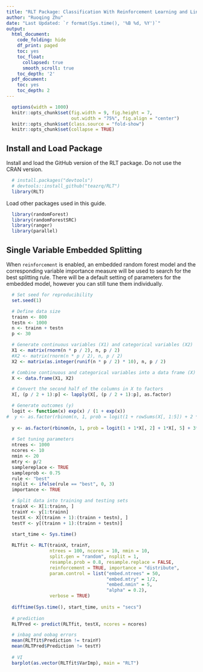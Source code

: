 ```yaml
---
title: "RLT Package: Classification With Reinforcement Learning and Linear Combination Splits"
author: "Ruoqing Zhu"
date: "Last Updated: `r format(Sys.time(), '%B %d, %Y')`"
output:
  html_document:
    code_folding: hide
    df_print: paged
    toc: yes
    toc_float:
      collapsed: true
      smooth_scroll: true 
    toc_depth: '2'
  pdf_document:
    toc: yes
    toc_depth: 2
---
```


```r
  options(width = 1000)
  knitr::opts_chunk$set(fig.width = 9, fig.height = 7,
                        out.width = "75%", fig.align = "center")
  knitr::opts_chunk$set(class.source = "fold-show")
  knitr::opts_chunk$set(collapse = TRUE)
```

## Install and Load Package

Install and load the GitHub version of the RLT package. Do not use the CRAN version. 

```r
  # install.packages("devtools")
  # devtools::install_github("teazrq/RLT")
  library(RLT)
```

Load other packages used in this guide.

```r
  library(randomForest)
  library(randomForestSRC)
  library(ranger)
  library(parallel)
```

## Single Variable Embedded Splitting

When `reinforcement` is enabled, an embedded random forest model and the corresponding variable importance measure will be used to search for the best splitting rule. There will be a default setting of parameters for the embedded model, however you can still tune them individually. 

```r
  # Set seed for reproducibility
  set.seed(1)

  # Define data size
  trainn <- 800
  testn <- 1000
  n <- trainn + testn
  p <- 30

  # Generate continuous variables (X1) and categorical variables (X2)
  X1 <- matrix(rnorm(n * p / 2), n, p / 2)
  #X2 <- matrix(rnorm(n * p / 2), n, p / 2)
  X2 <- matrix(as.integer(runif(n * p / 2) * 10), n, p / 2)

  # Combine continuous and categorical variables into a data frame (X)
  X <- data.frame(X1, X2)

  # Convert the second half of the columns in X to factors
  X[, (p / 2 + 1):p] <- lapply(X[, (p / 2 + 1):p], as.factor)

  # Generate outcomes (y)
  logit <- function(x) exp(x) / (1 + exp(x))
#  y <- as.factor(rbinom(n, 1, prob = logit(1 + rowSums(X[, 1:5]) + 2 * (X[, p / 2 + 1] %in% c(1, 3)) + rnorm(n))) + 2)
  
  y <- as.factor(rbinom(n, 1, prob = logit(1 + 1*X[, 2] + 1*X[, 5] + 3*(X[, p] %in% c(1, 3, 5, 7)))) + 2)
  
  # Set tuning parameters
  ntrees <- 1000
  ncores <- 10
  nmin <- 20
  mtry <- p/2
  samplereplace <- TRUE
  sampleprob <- 0.75
  rule <- "best"
  nsplit <- ifelse(rule == "best", 0, 3)
  importance <- TRUE

  # Split data into training and testing sets
  trainX <- X[1:trainn, ]
  trainY <- y[1:trainn]
  testX <- X[(trainn + 1):(trainn + testn), ]
  testY <- y[(trainn + 1):(trainn + testn)]
```


```r
  start_time <- Sys.time()
  
  RLTfit <- RLT(trainX, trainY,
                ntrees = 100, ncores = 10, nmin = 10,
                split.gen = "random", nsplit = 1,
                resample.prob = 0.8, resample.replace = FALSE,
                reinforcement = TRUE, importance = "distribute",
                param.control = list("embed.ntrees" = 50,
                                     "embed.mtry" = 1/2,
                                     "embed.nmin" = 5,
                                     "alpha" = 0.2),
                verbose = TRUE)
  
  difftime(Sys.time(), start_time, units = "secs")
  
  # prediction
  RLTPred <- predict(RLTfit, testX, ncores = ncores)

  # inbag and oobag errors
  mean(RLTfit$Prediction != trainY)
  mean(RLTPred$Prediction != testY)
  
  # VI
  barplot(as.vector(RLTfit$VarImp), main = "RLT")
```

















